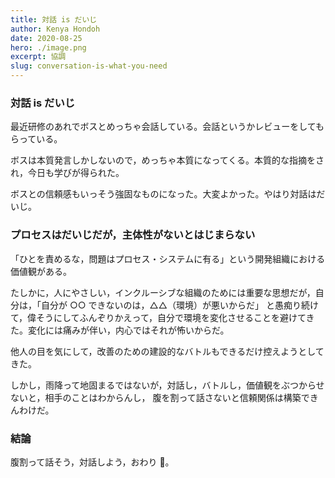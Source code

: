 ```yaml
---
title: 対話 is だいじ
author: Kenya Hondoh
date: 2020-08-25
hero: ./image.png
excerpt: 協調
slug: conversation-is-what-you-need
---
```


### 対話 is だいじ

最近研修のあれでボスとめっちゃ会話している。会話というかレビューをしてもらっている。

ボスは本質発言しかしないので，めっちゃ本質になってくる。本質的な指摘をされ，今日も学びが得られた。

ボスとの信頼感もいっそう強固なものになった。大変よかった。やはり対話はだいじ。

### プロセスはだいじだが，主体性がないとはじまらない

「ひとを責めるな，問題はプロセス・システムに有る」という開発組織における価値観がある。

たしかに，人にやさしい，インクルーシブな組織のためには重要な思想だが，自分は，「自分が ○○ できないのは，△△（環境）が悪いからだ」
と愚痴り続けて，偉そうにしてふんぞりかえって，自分で環境を変化させることを避けてきた。変化には痛みが伴い，内心ではそれが怖いからだ。

他人の目を気にして，改善のための建設的なバトルもできるだけ控えようとしてきた。

しかし，雨降って地固まるではないが，対話し，バトルし，価値観をぶつからせないと，相手のことはわからんし，
腹を割って話さないと信頼関係は構築できんわけだ。

### 結論

腹割って話そう，対話しよう，おわり 💯。